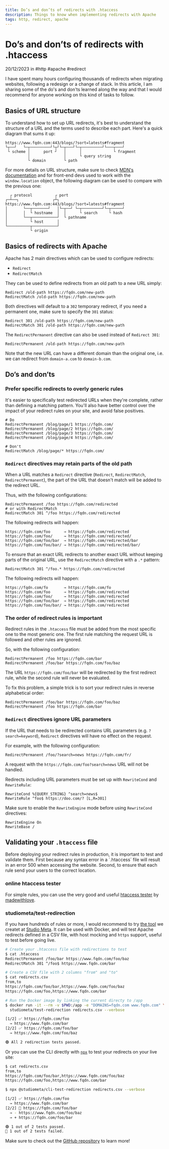 ```yaml
---
title: Do’s and don’ts of redirects with .htaccess
description: Things to know when implementing redirects with Apache
tags: http, redirect, apache
---
```


# Do’s and don’ts of redirects with .htaccess

<MetaInfo class="block">20/12/2023 in #http #apache #redirect</MetaInfo>

I have spent many hours configuring thousands of redirects when migrating websites, following a redesign or a change of stack. In this article, I am sharing some of the do's and don'ts learned along the way and that I would recommend for anyone working on this kind of tasks to follow.

<TableOfContent open />

## Basics of URL structure

To understand how to set up URL redirects, it's best to understand the structure of a URL and the terms used to describe each part. Here's a quick diagram that sums it up:

<div class="group-leading-none">

```
https://www.fqdn.com:443/blogs/?sort=latests#fragment
└┬──┘   └─┬─────────┘└┬┘└─┬───┘└─┬─────────┘└───┬───┘
 └ scheme │      port ┘   │      │              └ fragment
          │               │      └ query string
          └ domain        └ path
```

</div>

For more details on URL structure, make sure to check [MDN's documentation](https://developer.mozilla.org/en-US/docs/Learn/Common_questions/Web_mechanics/What_is_a_URL) and for front-end devs used to work with the `window.location` object, the following diagram can be used to compare with the previous one:

<div class="group-leading-none">

```
  ┌ protocol          ┌ port
┌─┴──┐               ┌┴┐
https://www.fqdn.com:443/blogs/?sort=latests#fragment
│       └──┬───────┘   │└─┬──┘ └─┬─────────┘└─┬─────┘
│       │  └ hostname  │  │      └ search     └ hash
│       └──┬───────────┘  └ pathname
│          └ host      │
└──────────┬───────────┘
           └ origin
```

</div>

## Basics of redirects with Apache

Apache has 2 main directives which can be used to configure redirects:

- `Redirect`
- `RedirectMatch`

They can be used to define redirects from an old path to a new URL simply:

```apacheconf
Redirect /old-path https://fqdn.com/new-path
RedirectMatch /old-path https://fqdn.com/new-path
```

Both directives will default to a `302` temporary redirect, if you need a permanent one, make sure to specify the `301` status:

```apacheconf
Redirect 301 /old-path https://fqdn.com/new-path
RedirectMatch 301 /old-path https://fqdn.com/new-path
```

The `RedirectPermanent` directive can also be used instead of `Redirect 301`:

```apacheconf
RedirectPermanent /old-path https://fqdn.com/new-path
```

Note that the new URL can have a different domain than the original one, i.e. we can redirect from `domain-a.com` to `domain-b.com`.

## Do’s and don’ts

### Prefer specific redirects to overly generic rules

It's easier to specifically test redirected URLs when they're complete, rather than defining a matching pattern. You'll also have better control over the impact of your redirect rules on your site, and avoid false positives.

```apacheconf
# Do
RedirectPermanent /blog/page/1 https://fqdn.com/
RedirectPermanent /blog/page/2 https://fqdn.com/
RedirectPermanent /blog/page/3 https://fqdn.com/
RedirectPermanent /blog/page/4 https://fqdn.com/

# Don't
RedirectMatch /blog/page/* https://fqdn.com/
```

### `Redirect` directives may retain parts of the old path

When a URL matches a `Redirect` directive (`Redirect`, `RedirectMatch`, `RedirectPermanent`), the part of the URL that doesn't match will be added to the redirect URL.

Thus, with the following configurations:

```apacheconf
RedirectPermanent /foo https://fqdn.com/redirected
# or with RedirectMatch
RedirectMatch 301 ^/foo https://fqdn.com/redirected
```

The following redirects will happen:

```
https://fqdn.com/foo      → https://fqdn.com/redirected
https://fqdn.com/foo/     → https://fqdn.com/redirected/
https://fqdn.com/foo/bar  → https://fqdn.com/redirected/bar
https://fqdn.com/foo/bar/ → https://fqdn.com/redirected/bar/
```

To ensure that an exact URL redirects to another exact URL without keeping parts of the original URL, use the `RedirectMatch` directive with a `.*` pattern:

```apacheconf
RedirectMatch 301 ^/foo.* https://fqdn.com/redirected
```

The following redirects will happen:

```
https://fqdn.com/fo       → https://fqdn.com/fo
https://fqdn.com/foo      → https://fqdn.com/redirected
https://fqdn.com/foo/     → https://fqdn.com/redirected
https://fqdn.com/foo/bar  → https://fqdn.com/redirected
https://fqdn.com/foo/bar/ → https://fqdn.com/redirected
```

### The order of redirect rules is important

Redirect rules in the `.htaccess` file must be added from the most specific one to the most generic one. The first rule matching the request URL is followed and other rules are ignored.

So, with the following configuration:

```apacheconf
RedirectPermanent /foo https://fqdn.com/bar
RedirectPermanent /foo/bar https://fqdn.com/foo/baz
```

The URL `https://fqdn.com/foo/bar` will be redirected by the first redirect rule, while the second rule will never be evaluated.

To fix this problem, a simple trick is to sort your redirect rules in reverse alphabetical order:

```apacheconf
RedirectPermanent /foo/bar https://fqdn.com/foo/baz
RedirectPermanent /foo https://fqdn.com/bar
```

### `Redirect` directives ignore URL parameters

If the URL that needs to be redirected contains URL parameters (e.g. `?search=keyword`), `Redirect` directives will have no effect on the request.

For example, with the following configuration:

```apacheconf
RedirectPermanent /foo/?search=news https://fqdn.com/fr/
```

A request with the `https://fqdn.com/foo?search=news` URL will not be handled.

Redirects including URL parameters must be set up with `RewriteCond` and `RewriteRule`:

```apacheconf
RewriteCond %{QUERY_STRING} ^search=news$
RewriteRule ^foo$ https://doo.com/? [L,R=301]
```

Make sure to enable the `RewriteEngine` mode before using `RewriteCond` directives:

```apacheconf
RewriteEngine On
RewriteBase /
```

## Validating your `.htaccess` file

Before deploying your redirect rules in production, it is important to test and validate them. First because any syntax error in a ´.htaccess´ file will result in an error 500 when accessing the website. Second, to ensure that each rule send your users to the correct location.

### online htaccess tester

For simple rules, you can use the very good and useful [htaccess tester](https://htaccess.madewithlove.com/) by [madewithlove](https://madewithlove.com/).

### studiometa/test-redirection

If you have hundreds of rules or more, I would recommend to try [the tool](https://github.com/studiometa/cli-test-redirection) we createt at [Studio Meta](https://www.studiometa.fr/). It can be used with Docker, and will test Apache redirects defined in a CSV file, with host mocking and `https` support, useful to test before going live.

```sh
# Create your .htaccess file with redirections to test
$ cat .htaccess
RedirectPermanent /foo/bar https://www.fqdn.com/foo/baz
RedirectMatch 301 ^/foo$ https://www.fqdn.com/bar

# Create a CSV file with 2 columns "from" and "to"
$ cat redirects.csv
from,to
https://fqdn.com/foo/bar,https://www.fqdn.com/foo/baz
https://fqdn.com/foo,https://www.fqdn.com/bar

# Run the Docker image by linking the current directy to /app
$ docker run -it --rm -v $PWD:/app -e "DOMAINS=fqdn.com www.fqdn.com" \
  studiometa/test-redirection redirects.csv --verbose

[1/2] ✅ https://fqdn.com/foo
  → https://www.fqdn.com/bar
[2/2] ✅ https://fqdn.com/foo/bar
  → https://www.fqdn.com/foo/baz

🟢 All 2 redirection tests passed.

```

Or you can use the CLI directly with [`npx`](https://docs.npmjs.com/cli/v11/commands/npx) to test your redirects on your live site:

```sh
$ cat redirects.csv
from,to
https://fqdn.com/foo/bar,https://www.fqdn.com/foo/baz
https://fqdn.com/foo,https://www.fqdn.com/bar

$ npx @studiometa/cli-test-redirection redirects.csv --verbose

[1/2] ✅ https://fqdn.com/foo
  → https://www.fqdn.com/bar
[2/2] 🚫 https://fqdn.com/foo/bar
  → - https://www.fqdn.com/foo/baz
  → + https://fqdn.com/foo/bar

🟢 1 out of 2 tests passed.
🔴 1 out of 2 tests failed.
```

Make sure to check out the [GitHub repository](https://github.com/studiometa/cli-test-redirection) to learn more!
